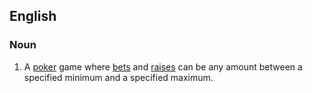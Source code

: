 ==English==

===Noun===
{{en-noun|-}}

# {{lb|en|poker}} A [[poker]] game where [[bets]] and [[raises]] can be any amount between a specified minimum and a specified maximum.